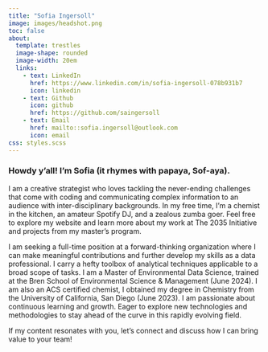 ```yaml
---
title: "Sofia Ingersoll"
image: images/headshot.png
toc: false
about:
  template: trestles
  image-shape: rounded
  image-width: 20em
  links: 
    - text: LinkedIn
      href: https://www.linkedin.com/in/sofia-ingersoll-078b931b7
      icon: linkedin
    - text: Github
      icon: github
      href: https://github.com/saingersoll
    - text: Email
      href: mailto::sofia.ingersoll@outlook.com
      icon: email
css: styles.scss
---
```


### Howdy y'all! I'm Sofia (it rhymes with papaya, Sof-aya).

I am a creative strategist who loves tackling the never-ending challenges that come with coding and communicating complex information to an audience with inter-disciplinary backgrounds. In my free time, I'm a chemist in the kitchen, an amateur Spotify DJ, and a zealous zumba goer. Feel free to explore my website and learn more about my work at The 2035 Initiative and projects from my master's program.

I am seeking a full-time position at a forward-thinking organization where I can make meaningful contributions and further develop my skills as a data professional. I carry a hefty toolbox of analytical techniques applicable to a broad scope of tasks. I am a Master of Environmental Data Science, trained at the Bren School of Environmental Science & Management (June 2024). I am also an ACS certified chemist, I obtained my degree in Chemistry from the University of California, San Diego (June 2023). I am passionate about continuous learning and growth. Eager to explore new technologies and methodologies to stay ahead of the curve in this rapidly evolving field.

If my content resonates with you, let's connect and discuss how I can bring value to your team!
